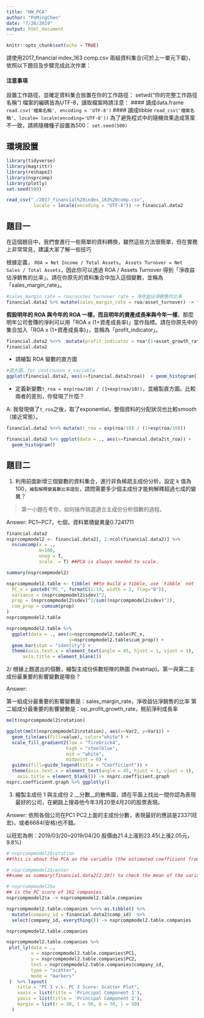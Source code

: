 ```yaml
---
title: "HW_PCA"
author: "PoMingChen"
date: "7/26/2019"
output: html_document
---
```


```r
knitr::opts_chunk$set(echo = TRUE)
```

請使用2017_financial index_163 comp.csv 兩組資料集合(可於上一單元下載)，依照以下題目及步驟完成此次作業：

#### 注意事項

設置工作路徑，並確定資料集合放置在你的工作路徑：
setwd("你的完整工作路徑名稱")
檔案的編碼皆為UTF-8，讀取檔案時請注意：
#### 讀成data.frame
`read.csv('檔案名稱', encoding = 'UTF-8')`
#### 讀成tibble
`read_csv('檔案名稱', locale= locale(encoding='UTF-8'))`
為了避免程式中的隨機效果造成答案不一致，請將隨機種子設置為500：
`set.seed(500)`

## 環境設置

```r
library(tidyverse)
library(magrittr)
library(reshape2)
library(nsprcomp)
library(plotly)
set.seed(500)
```


```r
read_csv("./2017_financial%20index_163%20comp.csv", 
          locale = locale(encoding = "UTF-8")) -> financial.data2
```


## 題目一

在這個題目中，我們會進行一些簡單的資料轉換，雖然這些方法很簡單，但在實務上非常常見，建議大家了解一些技巧

根據定義，
`ROA = Net Income / Total Assets`，
`Assets Turnover = Net Sales / Total Assets`，因此你可以透過 ROA / Assets Turnover 得到「淨收益佔淨銷售的比率」。請在你原先的資料集合中加入這個變數，並稱為「sales_margin_rate」。

```r
#sales_margin_rate = roa/asstes turnover rate = 淨收益佔淨銷售的比率
financial.data2 %>% mutate(sales_margin_rate = roa/asset_turnover) -> financial.data2
```

__假設明年的 ROA 與今年的 ROA 一樣，而且明年的資產成長率與今年一樣__，那麼明年公司會賺的淨利可以用「ROA x (1+資產成長率)」當作指標。請在你原先中的集合加入「ROA x (1+資產成長率)」，並稱為「profit_indicator」。

```r
financial.data2 %<>%  mutate(profit_indicator = roa*(1+asset_growth_rate))
financial.data2
```

- 請繪製 ROA 變數的直方圖
```r
#直方圖，for continuous_x_variable
ggplot(financial.data2, aes(x=financial.data2$roa))  + geom_histogram()
```

- 定義新變數`t_roa = exp(roa/10) / (1+exp(roa/10))`，並繪製直方圖。比較兩者的差別，你發現了什麼？

A: 我發現做了`t_roa`之後，取了exponential，整個資料的分配狀況也比較smooth（接近常態）。

```r
financial.data2 %<>% mutate(t_roa = exp(roa/10) / (1+exp(roa/10))) 
```

```r
financial.data2 %>% ggplot(data = ., aes(x=financial.data2$t_roa)) + 
  geom_histogram()
```

## 題目二

1. 利用前面新增三個變數的資料集合，進行非負稀疏主成份分析。設定 k 值為 100，`繪製解釋變異數比率圖型`，請問需要多少個主成份才能夠解釋超過七成的變異？

> 第一小題在考你，如何操作挑選適合主成份分析個數的過程。

Answer: PC1~PC7，七個，資料累積變異量0.7241711	

```r
financial.data2
nsprcompmodel2 <- financial.data2[, 2:ncol(financial.data2)] %>% 
  nscumcomp(x = ., 
            k=100,
            nneg = T,
            scale. = T) ##PCA is always needed to scale.
```

```r
summary(nsprcompmodel2)
```

```r
nsprcompmodel2.table <- tibble( ##to build a tibble, use `tibble` not `as_tibble` 
  PC_x = paste0("PC_", formatC(1:19, width = 2, flag="0")),
  variance = (nsprcompmodel2$sdev)^2,
  prop = (nsprcompmodel2$sdev)^2/sum((nsprcompmodel2$sdev)^2),
  cum_prop = cumsum(prop)
)
nsprcompmodel2.table
```

```r
nsprcompmodel2.table %>%
  ggplot(data = ., aes(x=nsprcompmodel2.table$PC_x, 
                       y=nsprcompmodel2.table$cum_prop)) +
  geom_bar(stat = "identity") + 
  theme(axis.text.x = element_text(angle = 45, hjust = 1, vjust = 1),
      axis.title = element_blank())
```

2/ 根據上題選出的個數，繪製主成份係數矩陣的熱圖 (heatmap)。第一與第二主成份最重要的影響變數是哪些？

Answer: 

第一組成分最重要的影響變數是：sales_margin_rate，淨收益佔淨銷售的比率
第二組成分最重要的影響變數是：op_profit_growth_rate，稅前淨利成長率

```r
melt(nsprcompmodel2$rotation)
```

```r
ggplot(melt(nsprcompmodel2$rotation), aes(x=Var2, y=Var1)) + 
  geom_tile(aes(fill=value), color="white") + 
  scale_fill_gradient2(low = "firebrick4",
                      high = "steelblue",
                      mid = "white",
                      midpoint = 0) + 
  guides(fill=guide_legend(title = "Coefficient")) + 
  theme(axis.text.x = element_text(angle = 45, hjust = 1, vjust = 1),
    axis.title = element_blank()) -> nsprc.coefficient.graph
nsprc.coefficient.graph %>% ggplotly()
```

3. 繪製主成份 1 與主成份 2 __分數__的散佈圖，請在平面上找出一間你認為表現最好的公司，在網路上搜尋他今年3月20至4月20的股票表現。

Answer: 依照各個公司在PC1 PC2上面的主成份分數，表現最好的應該是2337(旺宏)，或者6684(安格)也不錯。

以旺宏為例：2019/03/20~2019/04/20 股價由21.4上漲到23.45(上漲2.05元，9.8%)

```r
# nsprcompmodel2$rotation 
##this is about the PCA an the variable (the estimated coefficient from variable to PC_X)

# nsprcompmodel2$center 
##same as summary(financial.data2[2:20]) to check the mean of the variables.

# nsprcompmodel2$x 
## is the PC score of 162 companies.
nsprcompmodel2$x -> nsprcompmodel2.table.companies
```

```r
nsprcompmodel2.table.companies %<>% as.tibble() %>%
  mutate(company_id = financial.data2$comp_id)  %>%
  select(company_id, everything()) -> nsprcompmodel2.table.companies

nsprcompmodel2.table.companies
```

```r
nsprcompmodel2.table.companies %>% 
 plot_ly(data = .,
         x = nsprcompmodel2.table.companies$PC1,
         y = nsprcompmodel2.table.companies$PC2,
         text = nsprcompmodel2.table.companies$company_id,
         type = "scatter",
         mode = "markers"
 )  %>% layout(
    title = "PC 1 v.s. PC 2 Score: Scatter Plot",
    xaxis = list(title = 'Principal Component 1'),
    yaxis = list(title = 'Principal Component 2'),
    margin = list(r = 30, t = 50, b = 70, l = 50)
  )
```




